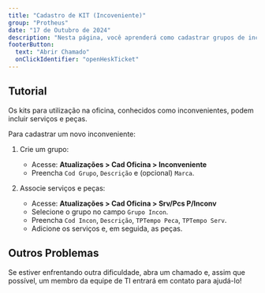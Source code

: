 ```yaml
---
title: "Cadastro de KIT (Incoveniente)"
group: "Protheus"
date: "17 de Outubro de 2024"
description: "Nesta página, você aprenderá como cadastrar grupos de inconvenientes e associar serviços e peças a esses grupos para utilização na oficina."
footerButton:
  text: "Abrir Chamado"
  onClickIdentifier: "openHeskTicket"
---
```


## Tutorial

Os kits para utilização na oficina, conhecidos como inconvenientes, podem incluir serviços e peças.

Para cadastrar um novo inconveniente:
1. Crie um grupo:
   - Acesse: **Atualizações > Cad Oficina > Inconveniente**
   - Preencha `Cod Grupo`, `Descrição` e (opcional) `Marca`.

2. Associe serviços e peças:
   - Acesse: **Atualizações > Cad Oficina > Srv/Pcs P/Inconv**
   - Selecione o grupo no campo `Grupo Incon`.
   - Preencha `Cod Incon`, `Descrição`, `TPTempo Peca`, `TPTempo Serv`.
   - Adicione os serviços e, em seguida, as peças.

<DocImage src="/documentacao/protheus/cadastro-kit/1.png" alt="Print Tutorial" width={700} height={300} />
<DocImage src="/documentacao/protheus/cadastro-kit/2.png" alt="Print Tutorial" width={1000} height={800} />

## Outros Problemas

Se estiver enfrentando outra dificuldade, abra um chamado e, assim que possível, um membro da equipe de TI entrará em contato para ajudá-lo!
